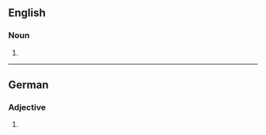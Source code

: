 ==English==

===Noun===
{{head|en|noun form}}

# {{plural of|en|acidophile}}

----

==German==

===Adjective===
{{head|de|adjective form}}

# {{de-adj form of|acidophil}}